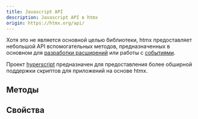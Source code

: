 ```yaml
---
title: Javascript API
description: Javascript API в htmx
origin: https://htmx.org/api/
---
```



Хотя это не является основной целью библиотеки, htmx предоставляет небольшой API вспомогательных методов, предназначенных в основном для [разработки расширений](https://htmx.org/extensions) или работы с [событиями](/events).

Проект [hyperscript](https://hyperscript.org/) предназначен для предоставления более обширной поддержки скриптов для приложений на основе htmx.

## Методы

<CardGrid>
  <LinkCard title="htmx.addClass()" href="/api/add-class" />
  <LinkCard title="htmx.ajax()" href="/api/ajax" />
  <LinkCard title="htmx.closest()" href="/api/closest" />
  <LinkCard title="htmx.defineExtension()" href="/api/define-extension" />
  <LinkCard title="htmx.find()" href="/api/find" />
  <LinkCard title="htmx.findAll()" href="/api/find-all" />
  <LinkCard title="htmx.logAll()" href="/api/log-all" />
  <LinkCard title="htmx.logNone()" href="/api/log-none" />
  <LinkCard title="htmx.off()" href="/api/off" />
  <LinkCard title="htmx.on()" href="/api/on" />
  <LinkCard title="htmx.onLoad()" href="/api/on-load" />
  <LinkCard title="htmx.parseInterval()" href="/api/parse-interval" />
  <LinkCard title="htmx.process()" href="/api/process" />
  <LinkCard title="htmx.remove()" href="/api/remove" />
  <LinkCard title="htmx.removeClass()" href="/api/remove-class" />
  <LinkCard title="htmx.removeExtension()" href="/api/remove-extension" />
  <LinkCard title="htmx.swap()" href="/api/swap" />
  <LinkCard title="htmx.toggleClass()" href="/api/toggle-class" />
  <LinkCard title="htmx.trigger()" href="/api/trigger" />
  <LinkCard title="htmx.values()" href="/api/values" />
</CardGrid>

## Свойства

<CardGrid>
  <LinkCard title="htmx.config()" href="/api/config" />
  <LinkCard title="htmx.createEventSource()" href="/api/create-event-source" />
  <LinkCard title="htmx.createWebSocket()" href="/api/create-web-socket" />
  <LinkCard title="htmx.logger()" href="/api/logger" />
</CardGrid>
